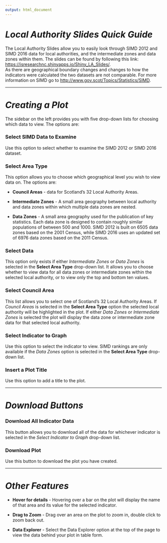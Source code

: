 ```yaml
---
output: html_document
---
```


# *Local Authority Slides Quick Guide*  
The Local Authority Slides allow you to easily look through SIMD 2012 and SIMD 2016 data for local authorities, and the intermediate zones and data zones within them. The slides can be found by following this link: <https://isresearchnc.shinyapps.io/Shiny_LA_Slides/>.  
As there are geographical boundary changes and changes to how the indicators were calculated the two datasets are not comparable. For more information on SIMD go to <http://www.gov.scot/Topics/Statistics/SIMD>.  

***

# *Creating a Plot*
The sidebar on the left provides you with five drop-down lists for choosing which data to view.   The options are:

### Select SIMD Data to Examine
Use this option to select whether to examine the SIMD 2012 or SIMD 2016 dataset.  

### Select Area Type
This option allows you to choose which geographical level you wish to view data on. The options are: 

* __Council Areas__ - data for Scotland's 32 Local Authority Areas.

* __Intermediate Zones__ - A small area geography between local authority and data zones within which multiple data zones are nested.  

* __Data Zones__ - A small area geography used for the publication of key statistics. Each data zone is designed to contain roughly similar populations of between 500 and 1000.  SIMD 2012 is built on 6505 data zones based on the 2001 Census, while SIMD 2016 uses an updated set of 6976 data zones based on the 2011 Census.  

### Select Data  
This option only exists if either _Intermediate Zones_ or _Data Zones_ is selected in the __Select Area Type__ drop-down list. It allows you to choose whether to view data for all data zones or intermediate zones within the selected local authority, or to view only the top and bottom ten values.  

### Select Council Area  
This list allows you to select one of Scotland's 32 Local Authority Areas.  If _Council Areas_ is selected in the __Select Area Type__ option the selected local authority will be highlighted in the plot.  If either _Data Zones_ or _Intermediate Zones_ is selected the plot will display the data zone or intermediate zone data for that selected local authority.  

### Select Indicator to Graph  
Use this option to select the indicator to view. SIMD rankings are only available if the _Data Zones_ option is selected in the __Select Area Type__ drop-down list.

### Insert a Plot Title  
Use this option to add a title to the plot. 

***

# *Download Buttons*

### Download All Indicator Data
This button allows you to download all of the data for whichever indicator is selected in the _Select Indicator to Graph_ drop-down list.  

### Download Plot
Use this button to download the plot you have created. 

***

# *Other Features*
* __Hover for details__ - Hovering over a bar on the plot will display the name of that area and its value for the selected indicator. 

* __Drag to Zoom__ - Drag over an area on the plot to zoom in, double click to zoom back out.

* __Data Explorer__ - Select the Data Explorer option at the top of the page to view the data behind your plot in table form.